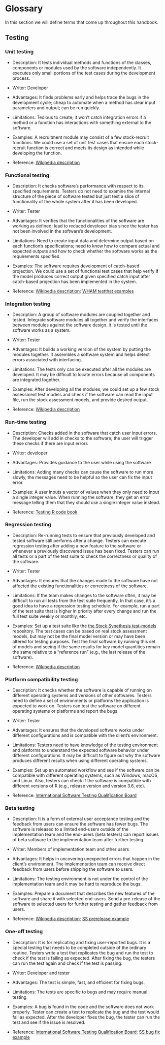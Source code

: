 # Glossary {-}

In this section we will define terms that come up throughout this handbook.

## Testing 

### Unit testing

-   Description: It tests individual methods and functions of the classes, components or modules used by the software independently. It executes only small portions of the test cases during the development process.

-   Writer: Developer

-   Advantages: It finds problems early and helps trace the bugs in the development cycle; cheap to automate when a method has clear input parameters and output; can be run quickly.

-   Limitations: Tedious to create; it won't catch integration errors if a method or a function has interactions with something external to the software.

-   Examples: A recruitment module may consist of a few stock-recruit functions. We could use a set of unit test cases that ensure each stock-recruit function is correct and meets its design as intended while developing the function.

-   Reference: [[Wikipedia description]{.ul}](https://en.wikipedia.org/wiki/Unit_testing)

### Functional testing

-   Description: It checks software's performance with respect to its specified requirements. Testers do not need to examine the internal structure of the piece of software tested but just test a slice of functionality of the whole system after it has been developed.

-   Writer: Tester

-   Advantages: It verifies that the functionalities of the software are working as defined; lead to reduced developer bias since the tester has not been involved in the software's development.

-   Limitations: Need to create input data and determine output based on each function's specifications; need to know how to compare actual and expected outputs and how to check whether the software works as the requirements specified.

-   Examples: The software requires development of catch-based projection. We could use a set of functional test cases that help verify if the model produces correct output given specified catch input after catch-based projection has been implemented in the system.

-   Reference: [[Wikipedia description]{.ul}](https://en.wikipedia.org/wiki/Functional_testing); [[WHAM testthat examples]{.ul}](https://github.com/timjmiller/wham/tree/master/tests/testthat)

### Integration testing

-   Description: A group of software modules are coupled together and tested. Integrate software modules all together and verify the interfaces between modules against the software design. It is tested until the software works as a system.

-   Writer: Tester

-   Advantages: It builds a working version of the system by putting the modules together. It assembles a software system and helps detect errors associated with interfacing.

-   Limitations: The tests only can be executed after all the modules are developed. It may be difficult to locate errors because all components are integrated together.

-   Examples: After developing all the modules, we could set up a few stock assessment test models and check if the software can read the input file, run the stock assessment models, and provide desired output.

-   Reference: [[Wikipedia description]{.ul}](https://en.wikipedia.org/wiki/Integration_testing)

### Run-time testing

-   Description: Checks added in the software that catch user input errors. The developer will add in checks to the software; the user will trigger these checks if there are input errors

-   Writer: developer

-   Advantages: Provides guidance to the user while using the software

-   Limitations: Adding many checks can cause the software to run more slowly, the messages need to be helpful so the user can fix the input error.

-   Examples: A user inputs a vector of values when they only need to input a single integer value. When running the software, they get an error message telling them that they should use a single integer value instead.

-   Reference: [[Testing R code book]{.ul}](http://www.crcpress.com/9781498763653)

### Regression testing

-   Description: Re-running tests to ensure that previously developed and tested software still performs after a change. Testers can execute regression testing after adding a new feature to the software or whenever a previously discovered issue has been fixed. Testers can run all tests or a part of the test suite to check the correctness or quality of the software.

-   Writer: Tester

-   Advantages: It ensures that the changes made to the software have not affected the existing functionalities or correctness of the software.

-   Limitations: If the team makes changes to the software often, it may be difficult to run all tests from the test suite frequently. In that case, it's a good idea to have a regression testing schedule. For example, run a part of the test suite that is higher in priority after every change and run the full test suite weekly or monthly, etc.

-   Examples: Set up a test suite like the [[the Stock Synethesis test-models]{.ul}](https://github.com/nmfs-stock-synthesis/test-models) repository. The test cases can be based on real stock assessment models, but may not be the final model version or may have been altered for testing purposes. Test the final software by running this set of models and seeing if the same results for key model quantities remain the same relative to a "reference run" (e.g., the last release of the software).

-   Reference: [[Wikipedia description]{.ul}](https://en.wikipedia.org/wiki/Regression_testing)

### Platform compatibility testing

-   Description: It checks whether the software is capable of running on different operating systems and versions of other softwares. Testers need to define a set of environments or platforms the application is expected to work on. Testers can test the software on different operating systems or platforms and report the bugs.

-   Writer: Tester

-   Advantages: It ensures that the developed software works under different configurations and is compatible with the client's environment.

-   Limitations: Testers need to have knowledge of the testing environment and platforms to understand the expected software behavior under different configurations. It may be difficult to figure out why the software produces different results when using different operating systems.

-   Examples: Set up an automated workflow and see if the software can be compatible with different operating systems, such as Windows, macOS, and Linux. Also, testers can check if the software is compatible with different versions of R (e.g., release version and version 3.6, etc).

-   Reference: [[International Software Testing Qualification Board]{.ul}](https://glossary.istqb.org/en/search/compatibility)

### Beta testing

-   Description: It is a form of external user acceptance testing and the feedback from users can ensure the software has fewer bugs. The software is released to a limited end-users outside of the implementation team and the end-users (beta testers) can report issues of beta software to the implementation team after further testing.

-   Writer: Members of implementation team and other users

-   Advantages: It helps in uncovering unexpected errors that happen in the client's environment. The implementation team can receive direct feedback from users before shipping the software to users.

-   Limitations: The testing environment is not under the control of the implementation team and it may be hard to reproduce the bugs.

-   Examples: Prepare a document that describes the new features of the software and share it with selected end-users. Send a pre-release of the software to selected users for further testing and gather feedback from users.

-   Reference: [[Wikipedia description]{.ul}](https://en.wikipedia.org/wiki/Software_testing); [[SS prerelease example]{.ul}](https://github.com/nmfs-stock-synthesis/stock-synthesis/releases/tag/v3.30.18-prerel)

### One-off testing

-   Description: It is for replicating and fixing user-reported bugs. It is a special testing that needs to be completed outside of the ordinary routine. Testers write a test that replicates the bug and run the test to check if the test is failing as expected. After fixing the bug, the testers can run the test again and check if the test is passing.

-   Writer: Developer and tester

-   Advantages: The test is simple, fast, and efficient for fixing bugs.

-   Limitations: The tests are specific to bugs and may require manual testing.

-   Examples: A bug is found in the code and the software does not work properly. Tester can create a test to replicate the bug and the test would fail as expected. After the developer fixes the bug, the tester can run the test and see if the issue is resolved.

-   Reference: [[International Software Testing Qualification Board]{.ul}](https://glossary.istqb.org/en/search/confirmation); [[SS bug fix example]{.ul}](https://github.com/nmfs-stock-synthesis/stock-synthesis/issues/148)



